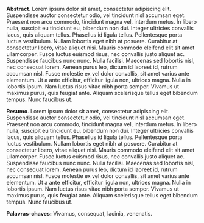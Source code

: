 **Abstract**. Lorem ipsum dolor sit amet, consectetur adipiscing elit. Suspendisse auctor consectetur odio, vel tincidunt nisl accumsan eget. Praesent non arcu commodo, tincidunt magna vel, interdum metus. In libero nulla, suscipit eu tincidunt eu, bibendum non dui. Integer ultricies convallis lacus, quis aliquam tellus. Phasellus id ligula tellus. Pellentesque porta luctus vestibulum. Nullam lobortis eget nibh at posuere. Curabitur at consectetur libero, vitae aliquet nisi. Mauris commodo eleifend elit sit amet ullamcorper. Fusce luctus euismod risus, nec convallis justo aliquet ac. Suspendisse faucibus nunc nunc. Nulla facilisi. Maecenas sed lobortis nisl, nec consequat lorem. Aenean purus leo, dictum id laoreet id, rutrum accumsan nisl. Fusce molestie ex vel dolor convallis, sit amet varius ante elementum. Ut a ante efficitur, efficitur ligula non, ultrices magna. Nulla in lobortis ipsum. Nam luctus risus vitae nibh porta semper. Vivamus ut maximus purus, quis feugiat ante. Aliquam scelerisque tellus eget bibendum tempus. Nunc faucibus ut.\



**Resumo**. Lorem ipsum dolor sit amet, consectetur adipiscing elit. Suspendisse auctor consectetur odio, vel tincidunt nisl accumsan eget. Praesent non arcu commodo, tincidunt magna vel, interdum metus. In libero nulla, suscipit eu tincidunt eu, bibendum non dui. Integer ultricies convallis lacus, quis aliquam tellus. Phasellus id ligula tellus. Pellentesque porta luctus vestibulum. Nullam lobortis eget nibh at posuere. Curabitur at consectetur libero, vitae aliquet nisi. Mauris commodo eleifend elit sit amet ullamcorper. Fusce luctus euismod risus, nec convallis justo aliquet ac. Suspendisse faucibus nunc nunc. Nulla facilisi. Maecenas sed lobortis nisl, nec consequat lorem. Aenean purus leo, dictum id laoreet id, rutrum accumsan nisl. Fusce molestie ex vel dolor convallis, sit amet varius ante elementum. Ut a ante efficitur, efficitur ligula non, ultrices magna. Nulla in lobortis ipsum. Nam luctus risus vitae nibh porta semper. Vivamus ut maximus purus, quis feugiat ante. Aliquam scelerisque tellus eget bibendum tempus. Nunc faucibus ut.\



**Palavras-chaves:** Vivamus, consequat, lacinia, venenatis.